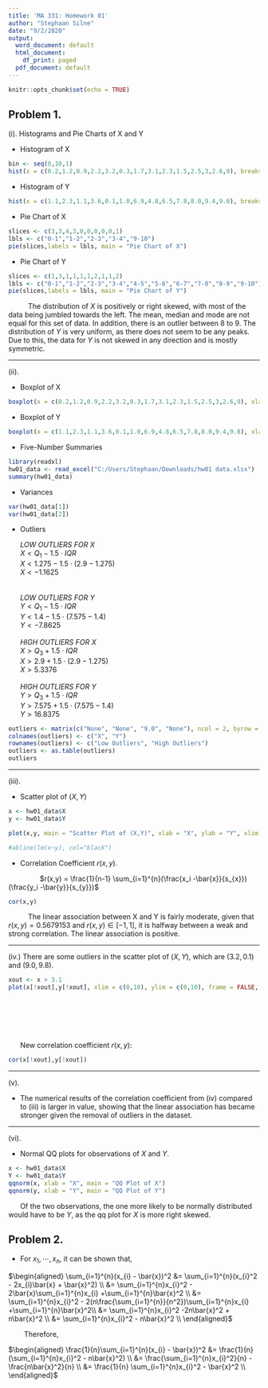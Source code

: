 ```yaml
---
title: 'MA 331: Homework 01'
author: "Stephaan Silne"
date: "9/2/2020"
output:
  word_document: default
  html_document:
    df_print: paged
  pdf_document: default
---
```


```r
knitr::opts_chunk$set(echo = TRUE)
```

## Problem 1.

(i). Histograms and Pie Charts of X and Y


  * Histogram of X

```r
bin <- seq(0,10,1)
hist(x = c(0.2,1.2,0.9,2.2,3.2,0.3,1.7,3.1,2.3,1.5,2.5,3,2.6,9), breaks = bin, xlab = "X", main = "Histogram of X", xlim = c(0,10),ylim = c(0,5) )
```

  * Histogram of Y


```r
hist(x = c(1.1,2.3,1.1,3.6,0.1,1.0,6.9,4.8,6.5,7.8,8.0,9.4,9.8), breaks = bin, xlab = "Y", main = "Histogram of Y", xlim = c(0,10), ylim = c(0,5) )
```

  * Pie Chart of X
    
    
```r
slices <- c(3,3,4,3,0,0,0,0,0,1)
lbls <- c("0-1","1-2","2-3","3-4","9-10")
pie(slices,labels = lbls, main = "Pie Chart of X")
```


  * Pie Chart of Y


```r

slices <- c(1,3,1,1,1,1,2,1,1,2)
lbls <- c("0-1","1-2","2-3","3-4","4-5","5-6","6-7","7-8","8-9","9-10")
pie(slices,labels = lbls, main = "Pie Chart of Y")
```


|           The distribution of $X$ is positively or right skewed, with most of the data being jumbled towards the left. The mean, median and mode are not equal for this set of data. In addition, there is an outlier between 8 to 9. The distribution of $Y$ is very uniform, as there does not seem to be any peaks. Due to this, the data for $Y$ is not skewed in any direction and is mostly symmetric.









---

(ii).

  * Boxplot of X

```r

boxplot(x = c(0.2,1.2,0.9,2.2,3.2,0.3,1.7,3.1,2.3,1.5,2.5,3,2.6,9), xlab = "X", main = "Boxplot of X")

```

  * Boxplot of Y
  
```r

boxplot(x = c(1.1,2.3,1.1,3.6,0.1,1.0,6.9,4.8,6.5,7.8,8.0,9.4,9.8), xlab = "Y", main = "Boxplot of Y")

```

  * Five-Number Summaries

```r

library(readxl)
hw01_data <- read_excel("C:/Users/Stephaan/Downloads/hw01 data.xlsx")
summary(hw01_data)
```

  
  
  * Variances

```r
var(hw01_data[1])
var(hw01_data[2])
```

  * Outliers



|       *LOW OUTLIERS FOR X*
|       $X < Q_{1} - 1.5 \cdot IQR$
|       $X < 1.275 - 1.5 \cdot (2.9 - 1.275)$
|       $X < -1.1625$
|
|
|       *LOW OUTLIERS FOR Y*
|       $Y < Q_{1} - 1.5 \cdot IQR$
|       $Y < 1.4 - 1.5 \cdot (7.575 - 1.4)$
|       $Y < -7.8625$
|
|       *HIGH OUTLIERS FOR X*
|       $X > Q_{3} + 1.5 \cdot IQR$
|       $X > 2.9 + 1.5 \cdot (2.9 - 1.275)$
|       $X > 5.3376$
|
|       *HIGH OUTLIERS FOR Y*
|       $Y > Q_{3} + 1.5 \cdot IQR$
|       $Y > 7.575 + 1.5 \cdot (7.575 - 1.4)$
|       $Y > 16.8375$



```r

outliers <- matrix(c("None", "None", "9.0", "None"), ncol = 2, byrow = TRUE )
colnames(outliers) <- c("X", "Y")
rownames(outliers) <- c("Low Outliers", "High Outliers")
outliers <- as.table(outliers)
outliers
```



---

(iii).

  * Scatter plot of $(X,Y)$

  
```r

x <- hw01_data$X
y <- hw01_data$Y

plot(x,y, main = "Scatter Plot of (X,Y)", xlab = "X", ylab = "Y", xlim = c(0,10), ylim = c(0,10), frame = FALSE)

#abline(lm(x~y), col="black")

```

  * Correlation Coefficient $r(x,y)$.
  


|                 $r(x,y) = \frac{1}{n-1} \sum_{i=1}^{n}(\frac{x_i -\bar{x}}{s_{x}})(\frac{y_i -\bar{y}}{s_{y}})$
  
```r

cor(x,y)

```

|           The linear association between X and Y is fairly moderate, given that $r(x,y) = 0.5679153$ and $r(x,y) \in [-1,1]$, it is halfway between a weak and strong correlation. The linear association is positive. 

---

(iv.) There are some outliers in the scatter plot of $(X,Y)$, which are $(3.2,0.1)$ and $(9.0,9.8)$.


```r

xout <- x > 3.1
plot(x[!xout],y[!xout], xlim = c(0,10), ylim = c(0,10), frame = FALSE, xlab = "X", ylab = "Y", main = "New Scatter Plot of (X,Y)") 

```

|
|
|
|
|
|       New correlation coefficient $r(x,y)$:




```r

cor(x[!xout],y[!xout])

```

---

(v).


   * The numerical results of the correlation coefficient from (iv) compared to (iii) is larger in value, showing that the linear association has became stronger given the removal of outliers in the dataset. 


---

(vi).
    
  * Normal QQ plots for observations of $X$ and $Y$.
  


```r

x <- hw01_data$X
Y <- hw01_data$Y
qqnorm(x, xlab = "X", main = "QQ Plot of X")
qqnorm(y, xlab = "Y", main = "QQ Plot of Y")


```


|       Of the two observations, the one more likely to be normally distributed would have to be $Y$, as the qq plot for $X$ is more right skewed. 





## Problem 2.



  * For $x_{1}, \cdots, x_{n}$, it can be shown that,
  
  
$\begin{aligned}
\sum_{i=1}^{n}(x_{i} - \bar{x})^2 &= \sum_{i=1}^{n}(x_{i}^2 - 2x_{i}\bar{x} + \bar{x}^2) \\
                                  &= \sum_{i=1}^{n}x_{i}^2 - 2\bar{x}\sum_{i=1}^{n}x_{i} +\sum_{i=1}^{n}\bar{x}^2 \\
                                  &= \sum_{i=1}^{n}x_{i}^2 - 2(n\frac{\sum_{i=1}^{n}}{n^2})\sum_{i=1}^{n}x_{i} +\sum_{i=1}^{n}\bar{x}^2\\
                                  &= \sum_{i=1}^{n}x_{i}^2 -2n\bar{x}^2 + n\bar{x}^2 \\
                                  &= \sum_{i=1}^{n}x_{i}^2 - n\bar{x}^2 \\
\end{aligned}$


|         Therefore,


$\begin{aligned}
\frac{1}{n}\sum_{i=1}^{n}(x_{i} - \bar{x})^2  &= \frac{1}{n}(\sum_{i=1}^{n}x_{i}^2 - n\bar{x}^2) \\
                                              &= \frac{\sum_{i=1}^{n}x_{i}^2}{n} - \frac{n\bar{x}^2}{n} \\
                                              &= \frac{1}{n} \sum_{i=1}^{n}x_{i}^2 - \bar{x}^2 \\
                                              \end{aligned}$









